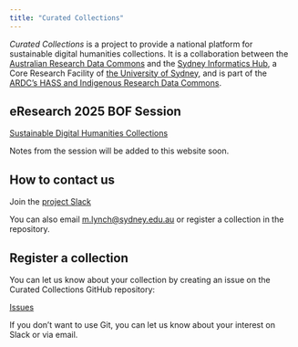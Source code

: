 ```yaml
---
title: "Curated Collections"
---
```


*Curated Collections* is a project to provide a national platform
for sustainable digital humanities collections. It is a
collaboration between the [Australian
Research Data Commons](https://www.ardc.edu.au) and the [Sydney Informatics Hub](https://www.sydney.edu.au/research/facilities/sydney-informatics-hub.html), a Core Research Facility of [the University of Sydney](https://www.sydney.edu.au), and is part of the [ARDC's HASS and Indigenous Research Data Commons](https://ardc.edu.au/hass-and-indigenous-research-data-commons/).

## eResearch 2025 BOF Session

[Sustainable Digital Humanities Collections](eRes2025_bof.pptx)

Notes from the session will be added to this website soon.

## How to contact us

Join the [project Slack](https://join.slack.com/t/curatedcollections/shared_invite/zt-3g65gd6jo-6FkQItCbAaMh26RMK9zJPA)

You can also email [m.lynch@sydney.edu.au](mailto:m.lynch@sydney.edu.au) or register a collection in the repository.

## Register a collection

You can let us know about your collection by creating an issue
on the Curated Collections GitHub repository:

[Issues](https://github.com/Sydney-Informatics-Hub/CuratedCollections/issues)

If you don't want to use Git, you can let us know about your interest on Slack or via email.
 




